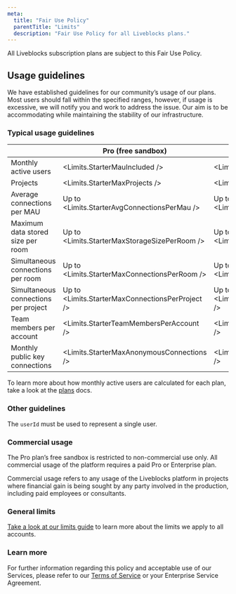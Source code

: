```yaml
---
meta:
  title: "Fair Use Policy"
  parentTitle: "Limits"
  description: "Fair Use Policy for all Liveblocks plans."
---
```


All Liveblocks subscription plans are subject to this Fair Use Policy.

## Usage guidelines

We have established guidelines for our community’s usage of our plans. Most
users should fall within the specified ranges, however, if usage is excessive,
we will notify you and work to address the issue. Our aim is to be accommodating
while maintaining the stability of our infrastructure.

### Typical usage guidelines

|                                      | Pro (free sandbox)                               | Pro                                          | Enterprise |
| ------------------------------------ | ------------------------------------------------ | -------------------------------------------- | ---------- |
| Monthly active users                 | <Limits.StarterMauIncluded />                    | <Limits.ProMauIncluded />                    | Custom     |
| Projects                             | <Limits.StarterMaxProjects />                    | <Limits.ProMaxProjects />                    | Unlimited  |
| Average connections per MAU          | Up to <Limits.StarterAvgConnectionsPerMau />     | Up to <Limits.ProAvgConnectionsPerMau />     | Custom     |
| Maximum data stored size per room    | Up to <Limits.StarterMaxStorageSizePerRoom />    | Up to <Limits.ProMaxStorageSizePerRoom />    | Custom     |
| Simultaneous connections per room    | Up to <Limits.StarterMaxConnectionsPerRoom />    | Up to <Limits.ProMaxConnectionsPerRoom />    | Custom     |
| Simultaneous connections per project | Up to <Limits.StarterMaxConnectionsPerProject /> | Up to <Limits.ProMaxConnectionsPerProject /> | Custom     |
| Team members per account             | <Limits.StarterTeamMembersPerAccount />          | <Limits.ProTeamMembersPerAccount />          | Custom     |
| Monthly public key connections       | <Limits.StarterMaxAnonymousConnections />        | <Limits.ProMaxAnonymousConnections />        | Custom     |

To learn more about how monthly active users are calculated for each plan, take
a look at the [plans](/docs/platform/plans) docs.

### Other guidelines

The `userId` must be used to represent a single user.

### Commercial usage

The Pro plan’s free sandbox is restricted to non-commercial use only. All
commercial usage of the platform requires a paid Pro or Enterprise plan.

Commercial usage refers to any usage of the Liveblocks platform in projects
where financial gain is being sought by any party involved in the production,
including paid employees or consultants.

### General limits

[Take a look at our limits guide](/docs/platform/limits) to learn more about the
limits we apply to all accounts.

### Learn more

For further information regarding this policy and acceptable use of our
Services, please refer to our [Terms of Service](/terms) or your Enterprise
Service Agreement.
